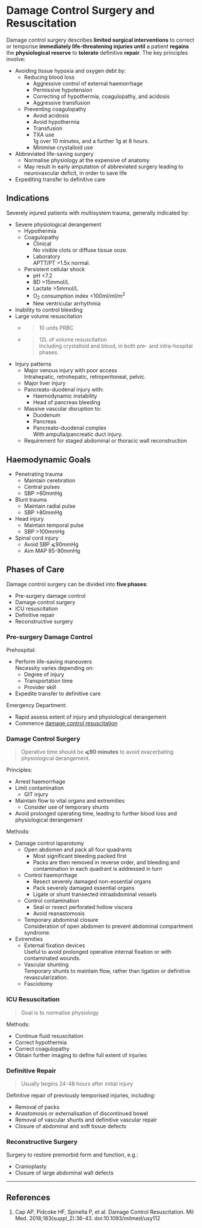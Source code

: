 # Damage Control Surgery and Resuscitation

Damage control surgery describes **limited surgical interventions** to correct or temporise **immediately life-threatening injuries until** a patient **regains** the **physiological reserve** to **tolerate** definitive **repair**. The key principles involve:

* Avoiding tissue hypoxia and oxygen debt by:
	* Reducing blood loss
		* Aggressive control of external haemorrhage
		* Permissive hypotension
		* Correcting of hypothermia, coagulopathy, and acidosis
		* Aggressive transfusion  
	* Preventing coagulopathy  
		* Avoid acidosis
		* Avoid hypothermia
		* Transfusion  
		* TXA use  
		1g over 10 minutes, and a further 1g at 8 hours.
		* Minimise crystalloid use
* Abbreviated life-saving surgery
	* Normalise physiology at the expensive of anatomy
	* May result in early amputation of abbreviated surgery leading to neurovascular deficit, in order to save life
* Expediting transfer to definitive care


## Indications

Severely injured patients with multisystem trauma, generally indicated by:

* Severe physiological derangement	
	* Hypothermia
	* Coagulopathy
		* Clinical  
		No visible clots or diffuse tissue ooze.
		* Laboratory  
		APTT/PT >1.5x normal.
	* Persistent cellular shock
		* pH <7.2
		* BD >15mmol/L
		* Lactate >5mmol/L
		* O~2~ consumption index <100ml/ml/m^2^
		* New ventricular arrhythmia
* Inability to control bleeding
* Large volume resuscitation
	* >10 units PRBC
	* >12L of volume resuscitation  
	Including crystalloid and blood, in both pre- and intra-hospital phases.
* Injury patterns
	* Major venous injury with poor access  
	Intrahepatic, retrohepatic, retroperitoneal, pelvic.
	* Major liver injury  
	* Pancreato-duodenal injury with:
		* Haemodynamic instability
		* Head of pancreas bleeding
	* Massive vascular disruption to:
		* Duodenum
		* Pancreas
		* Pancreato-duodenal complex  
		With ampulla/pancreatic duct injury.
	* Requirement for staged abdominal or thoracic wall reconstruction


## Haemodynamic Goals

* Penetrating trauma
	* Maintain cerebration
	* Central pulses
	* SBP >60mmHg
* Blunt trauma
	* Maintain radial pulse
	* SBP >80mmHg
* Head injury
	* Maintain temporal pulse
	* SBP >100mmHg
* Spinal cord injury
	* Avoid SBP ⩽90mmHg
	* Aim MAP 85-90mmHg

## Phases of Care

Damage control surgery can be divided into **five phases**:

* Pre-surgery damage control
* Damage control surgery  
* ICU resuscitation
* Definitive repair
* Reconstructive surgery



### Pre-surgery Damage Control

Prehospital:

* Perform life-saving maneuvers  
Necessity varies depending on:
	* Degree of injury
	* Transportation time
	* Provider skill
* Expedite transfer to definitive care


Emergency Department:

* Rapid assess extent of injury and physiological derangement
* Commence [damage control resuscitation](/management/trauma/dcr.md)



### Damage Control Surgery

> Operative time should be **⩽90 minutes** to avoid exacerbating physiological derangement.


Principles:

* Arrest haemorrhage
* Limit contamination
	* GIT injury
* Maintain flow to vital organs and extremities
	* Consider use of temporary shunts
* Avoid prolonged operating time, leading to further blood loss and physiological derangement


Methods:

* Damage control laparotomy
	* Open abdomen and pack all four quadrants  
		* Most significant bleeding packed first
		* Packs are then removed in reverse order, and bleeding and contamination in each quadrant is addressed in turn
	* Control haemorrhage
		* Resect severely damaged non-essential organs
		* Pack severely damaged essential organs
		* Ligate or shunt transected intraabdominal vessels
	* Control contamination  
		* Seal or resect perforated hollow viscera
		* Avoid reanastomosis
	* Temporary abdominal closure  
	Consideration of open abdomen to prevent abdominal compartment syndrome.
* Extremities
	* External fixation devices  
	Useful to avoid prolonged operative internal fixation or with contaminated wounds.
	* Vascular shunting  
	Temporary shunts to maintain flow, rather than ligation or definitive revascularization.
	* Fasciotomy



### ICU Resuscitation

> Goal is to normalise physiology


Methods:

* Continue fluid resuscitation
* Correct hypothermia
* Correct coagulopathy
* Obtain further imaging to define full extent of injuries




### Definitive Repair

> Usually begins 24-48 hours after initial injury

Definitive repair of previously temporised injuries, including:

* Removal of packs
* Anastomosis or externalisation of discontinued bowel
* Removal of vascular shunts and definitive vascular repair
* Closure of abdominal and soft tissue defects



### Reconstructive Surgery


Surgery to restore premorbid form and function, e.g.:

* Cranioplasty
* Closure of large abdominal wall defects


---

## References

1. Cap AP, Pidcoke HF, Spinella P, et al. Damage Control Resuscitation. Mil Med. 2018;183(suppl_2):36-43. doi:10.1093/milmed/usy112

